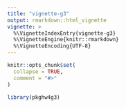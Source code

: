 ```yaml
---
title: "vignette-g3"
output: rmarkdown::html_vignette
vignette: >
  %\VignetteIndexEntry{vignette-g3}
  %\VignetteEngine{knitr::rmarkdown}
  %\VignetteEncoding{UTF-8}
---
```


```r
knitr::opts_chunk$set(
  collapse = TRUE,
  comment = "#>"
)
```

```r
library(pkghw4g3)
```
